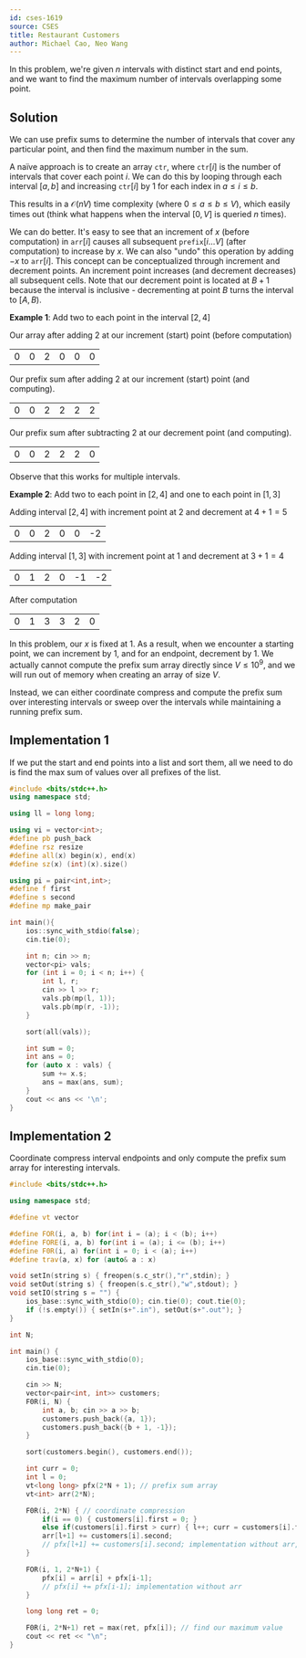```yaml
---
id: cses-1619
source: CSES
title: Restaurant Customers
author: Michael Cao, Neo Wang
---
```


In this problem, we're given $n$ intervals with distinct start and end points, and we want to find the maximum number of intervals overlapping some point.

## Solution

We can use prefix sums to determine the number of intervals that cover any particular point, and then find the maximum number in the  sum.

A naïve approach is to create an array $\texttt{ctr}$, where $\texttt{ctr}[i]$ is the number of intervals that cover each point $i$. We can do this by looping through each interval $[a,b]$ and increasing $\texttt{ctr}[i]$ by $1$ for each index in $a \leq i \leq b$.

This results in a $\mathcal{O}(nV)$ time complexity (where $0 \leq a \leq b \leq V$), which easily times out (think what happens when the interval $[0, V]$ is queried $n$ times).

We can do better. It's easy to see that an increment of $x$ (before computation) in $\texttt{arr}[i]$ causes all subsequent $\texttt{prefix}[i...V]$ (after computation) to increase by $x$. We can also "undo" this operation by adding $-x$ to $\texttt{arr}[i]$. This concept can be conceptualized through increment and decrement points. An increment point increases (and decrement decreases) all subsequent cells. Note that our decrement point is located at $B+1$ because the interval is inclusive - decrementing at point $B$ turns the interval to $[A, B)$.

**Example 1**: Add two to each point in the interval $[2, 4]$

Our array after adding 2 at our increment (start) point (before computation)

<center>
    <table className='text-center'>
        <tr>
            <td>0</td>
            <td>0</td>
            <td className='bg-green-200 dark:bg-green-800'>2</td>
            <td>0</td>
            <td>0</td>
            <td>0</td>
        </tr>
    </table>
</center>

Our prefix sum after adding 2 at our increment (start) point (and computing).

<center>
    <table className='text-center'>
        <tr>
            <td>0</td>
            <td>0</td>
            <td className='bg-green-200 dark:bg-green-800'>2</td>
            <td>2</td>
            <td>2</td>
            <td>2</td>
        </tr>
    </table>
</center>

Our prefix sum after subtracting 2 at our decrement point (and computing).

<center>
    <table className='text-center'>
        <tr>
            <td>0</td>
            <td>0</td>
            <td>2</td>
            <td>2</td>
            <td>2</td>
            <td className='bg-red-200 dark:bg-red-800'>0</td>
        </tr>
    </table>
</center>

Observe that this works for multiple intervals.

**Example 2**: Add two to each point in $[2, 4]$ and one to each point in $[1, 3]$

Adding interval $[2, 4]$ with increment point at $2$ and decrement at $4+1=5$

<center>
    <table className='text-center'>
        <tr>
            <td>0</td>
            <td>0</td>
            <td className='bg-green-200 dark:bg-green-800'>2</td>
            <td>0</td>
            <td>0</td>
            <td className='bg-red-200 dark:bg-red-800'>-2</td>
        </tr>
    </table>
</center>

Adding interval $[1, 3]$ with increment point at $1$ and decrement at $3+1=4$

<center>
    <table className='text-center'>
        <tr>
            <td>0</td>
            <td className='bg-green-200 dark:bg-green-800'>1</td>
            <td>2</td>
            <td>0</td>
            <td>-1</td>
            <td className='bg-red-200 dark:bg-red-800'>-2</td>
        </tr>
    </table>
</center>

After computation

<center>
    <table className='text-center'>
        <tr>
            <td>0</td>
            <td>1</td>
            <td>3</td>
            <td>3</td>
            <td>2</td>
            <td>0</td>
        </tr>
    </table>
</center>

In this problem, our $x$ is fixed at $1$. As a result, when we encounter a starting point, we can increment by $1$, and for an endpoint, decrement by $1$. We actually cannot compute the prefix sum array directly since $V \leq 10^9$, and we will run out of memory when creating an array of size $V$.

Instead, we can either coordinate compress and compute the prefix sum over interesting intervals or sweep over the intervals while maintaining a running prefix sum.

## Implementation 1

If we put the start and end points into a list and sort them, all we need to do is find the max sum of values over all prefixes of the list.

```cpp
#include <bits/stdc++.h> 
using namespace std;

using ll = long long;

using vi = vector<int>;
#define pb push_back
#define rsz resize
#define all(x) begin(x), end(x)
#define sz(x) (int)(x).size()

using pi = pair<int,int>;
#define f first
#define s second
#define mp make_pair

int main(){
    ios::sync_with_stdio(false);
    cin.tie(0);

    int n; cin >> n;
    vector<pi> vals;
    for (int i = 0; i < n; i++) {
        int l, r; 
        cin >> l >> r;
        vals.pb(mp(l, 1));
        vals.pb(mp(r, -1));
    }

    sort(all(vals)); 

    int sum = 0;
    int ans = 0;
    for (auto x : vals) {
        sum += x.s;
        ans = max(ans, sum);
    }
    cout << ans << '\n';
}
```

## Implementation 2

Coordinate compress interval endpoints and only compute the prefix sum array for interesting intervals.

<LanguageSection>

<CPPSection>

```cpp
#include <bits/stdc++.h>

using namespace std;

#define vt vector

#define FOR(i, a, b) for(int i = (a); i < (b); i++)
#define FORE(i, a, b) for(int i = (a); i <= (b); i++)
#define F0R(i, a) for(int i = 0; i < (a); i++)
#define trav(a, x) for (auto& a : x)

void setIn(string s) { freopen(s.c_str(),"r",stdin); }
void setOut(string s) { freopen(s.c_str(),"w",stdout); }
void setIO(string s = "") {
    ios_base::sync_with_stdio(0); cin.tie(0); cout.tie(0);
    if (!s.empty()) { setIn(s+".in"), setOut(s+".out"); }
}

int N;

int main() {
    ios_base::sync_with_stdio(0);
    cin.tie(0);

    cin >> N;
    vector<pair<int, int>> customers;
    F0R(i, N) {
        int a, b; cin >> a >> b;
        customers.push_back({a, 1});
        customers.push_back({b + 1, -1});
    }

    sort(customers.begin(), customers.end());

    int curr = 0;
    int l = 0;
    vt<long long> pfx(2*N + 1); // prefix sum array
    vt<int> arr(2*N);

    F0R(i, 2*N) { // coordinate compression
        if(i == 0) { customers[i].first = 0; }
        else if(customers[i].first > curr) { l++; curr = customers[i].first; } // we move a pointer
        arr[l+1] += customers[i].second;
        // pfx[l+1] += customers[i].second; implementation without arr, merges all interval end and starts here
    }

    FOR(i, 1, 2*N+1) {
        pfx[i] = arr[i] + pfx[i-1];
        // pfx[i] += pfx[i-1]; implementation without arr
    }

    long long ret = 0;

    F0R(i, 2*N+1) ret = max(ret, pfx[i]); // find our maximum value
    cout << ret << "\n";
}
```

</CPPSection>

</LanguageSection>

